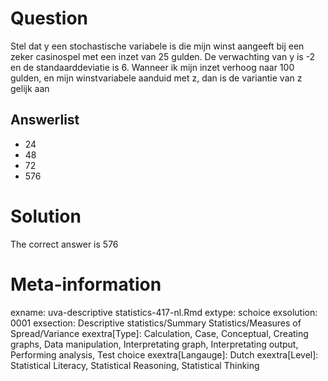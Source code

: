Question
========

Stel dat y een stochastische variabele is die mijn winst aangeeft bij een zeker casinospel met een inzet van 25 gulden. De verwachting van y is -2 en de standaarddeviatie is 6. Wanneer ik mijn inzet verhoog naar 100 gulden, en mijn winstvariabele aanduid met z, dan is de variantie van z gelijk aan

Answerlist
----------
* 24
* 48
* 72
* 576

Solution
========

The correct answer is  576

Meta-information
================
exname: uva-descriptive statistics-417-nl.Rmd
extype: schoice
exsolution: 0001
exsection: Descriptive statistics/Summary Statistics/Measures of Spread/Variance
exextra[Type]: Calculation, Case, Conceptual, Creating graphs, Data manipulation, Interpretating graph, Interpretating output, Performing analysis, Test choice
exextra[Langauge]: Dutch
exextra[Level]: Statistical Literacy, Statistical Reasoning, Statistical Thinking
